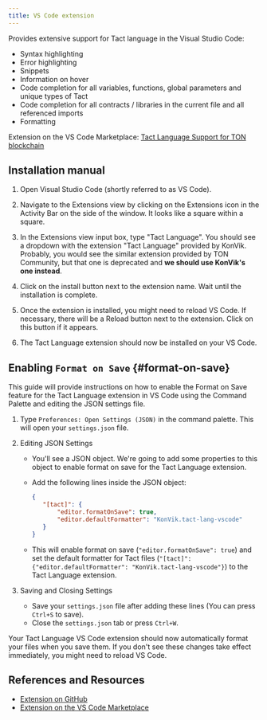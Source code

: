 ```yaml
---
title: VS Code extension
---
```


Provides extensive support for Tact language in the Visual Studio Code:

- Syntax highlighting
- Error highlighting
- Snippets
- Information on hover
- Code completion for all variables, functions, global parameters and unique types of Tact
- Code completion for all contracts / libraries in the current file and all referenced imports
- Formatting

Extension on the VS Code Marketplace: [Tact Language Support for TON blockchain](https://marketplace.visualstudio.com/items?itemName=KonVik.tact-lang-vscode)

## Installation manual

1. Open Visual Studio Code (shortly referred to as VS Code).

2. Navigate to the Extensions view by clicking on the Extensions icon in the Activity Bar on the side of the window. It looks like a square within a square.

3. In the Extensions view input box, type "Tact Language". You should see a dropdown with the extension "Tact Language" provided by KonVik. Probably, you would see the similar extension provided by TON Community, but that one is deprecated and **we should use KonVik's one instead**.

4. Click on the install button next to the extension name. Wait until the installation is complete.

5. Once the extension is installed, you might need to reload VS Code. If necessary, there will be a Reload button next to the extension. Click on this button if it appears.

6. The Tact Language extension should now be installed on your VS Code.

## Enabling `Format on Save` {#format-on-save}

This guide will provide instructions on how to enable the Format on Save feature for the Tact Language extension in VS Code using the Command Palette and editing the JSON settings file.

1. Type `Preferences: Open Settings (JSON)` in the command palette. This will open your `settings.json` file.

2. Editing JSON Settings

   - You'll see a JSON object. We're going to add some properties to this object to enable format on save for the Tact Language extension.

   - Add the following lines inside the JSON object:

     ```json
     {
     	"[tact]": {
     		"editor.formatOnSave": true,
     		"editor.defaultFormatter": "KonVik.tact-lang-vscode"
     	}
     }
     ```

   - This will enable format on save (`"editor.formatOnSave": true`) and set the default formatter for Tact files (`"[tact]": {"editor.defaultFormatter": "KonVik.tact-lang-vscode"}`) to the Tact Language extension.

3. Saving and Closing Settings
   - Save your `settings.json` file after adding these lines (You can press `Ctrl+S` to save).
   - Close the `settings.json` tab or press `Ctrl+W`.

Your Tact Language VS Code extension should now automatically format your files when you save them. If you don't see these changes take effect immediately, you might need to reload VS Code.

## References and Resources

- [Extension on GitHub](https://github.com/tact-lang/tact-vscode)
- [Extension on the VS Code Marketplace](https://marketplace.visualstudio.com/items?itemName=KonVik.tact-lang-vscode)

